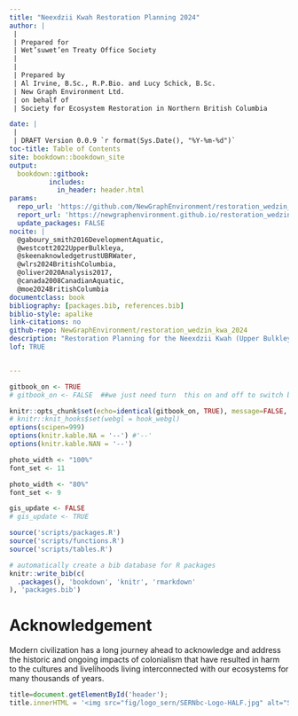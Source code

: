```yaml
--- 
title: "Neexdzii Kwah Restoration Planning 2024"
author: |
 |
 | Prepared for
 | Wet’suwet’en Treaty Office Society
 |
 |
 | Prepared by
 | Al Irvine, B.Sc., R.P.Bio. and Lucy Schick, B.Sc.
 | New Graph Environment Ltd.
 | on behalf of 
 | Society for Ecosystem Restoration in Northern British Columbia

date: |
 |
 | DRAFT Version 0.0.9 `r format(Sys.Date(), "%Y-%m-%d")`
toc-title: Table of Contents
site: bookdown::bookdown_site
output: 
  bookdown::gitbook:
          includes:
            in_header: header.html
params:
  repo_url: 'https://github.com/NewGraphEnvironment/restoration_wedzin_kwa_2024/'
  report_url: 'https://newgraphenvironment.github.io/restoration_wedzin_kwa_2024'
  update_packages: FALSE
nocite: |
  @gaboury_smith2016DevelopmentAquatic,
  @westcott2022UpperBulkleya,
  @skeenaknowledgetrustUBRWater,
  @wlrs2024BritishColumbia,
  @oliver2020Analysis2017,
  @canada2008CanadianAquatic,
  @moe2024BritishColumbia
documentclass: book
bibliography: [packages.bib, references.bib]
biblio-style: apalike
link-citations: no
github-repo: NewGraphEnvironment/restoration_wedzin_kwa_2024
description: "Restoration Planning for the Neexdzii Kwah (Upper Bulkley River)"
lof: TRUE


---
```


```r
gitbook_on <- TRUE
# gitbook_on <- FALSE  ##we just need turn  this on and off to switch between gitbook and pdf via paged.js

```

```r
knitr::opts_chunk$set(echo=identical(gitbook_on, TRUE), message=FALSE, warning=FALSE, dpi=60, out.width = "100%")
# knitr::knit_hooks$set(webgl = hook_webgl)
options(scipen=999)
options(knitr.kable.NA = '--') #'--'
options(knitr.kable.NAN = '--')
```

```r
photo_width <- "100%"
font_set <- 11

```

```r
photo_width <- "80%"
font_set <- 9
```

```r
gis_update <- FALSE
# gis_update <- TRUE

```





```r
source('scripts/packages.R')
source('scripts/functions.R')
source('scripts/tables.R')

```


```r
# automatically create a bib database for R packages
knitr::write_bib(c(
  .packages(), 'bookdown', 'knitr', 'rmarkdown'
), 'packages.bib')
```

# Acknowledgement {.front-matter .unnumbered}


Modern civilization has a long journey ahead to acknowledge and address the historic and ongoing impacts of colonialism that have resulted in harm to the cultures and livelihoods living interconnected with our ecosystems for many thousands of years. 



```js
title=document.getElementById('header');
title.innerHTML = '<img src="fig/logo_sern/SERNbc-Logo-HALF.jpg" alt="SERNbc">' + title.innerHTML
```

